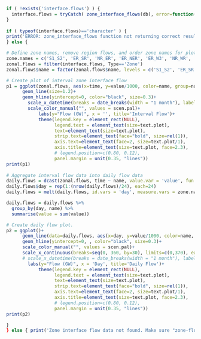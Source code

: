 
```r

if ( !exists('interface.flows') ) {
  interface.flows = tryCatch( zone_interface_flows(db), error=function(cond) {return('ERROR: zone_interface_flows query not returning correct results.')})
}
  
if ( typeof(interface.flows)=='character' ) { 
print('ERROR: zone_interface_flows function not returning correct results.')
} else {

# Define zone names, remove region flows, and order zone names for plotting.
zone.names = c('S1_S2', 'ER_SR', 'NR_ER', 'ER_NER', 'ER_W3', 'NR_WR', 'WR_SR') 
zonal.flows = filter(interface.flows, Type=='Zone') 
zonal.flows$name = factor(zonal.flows$name, levels = c('S1_S2', 'ER_SR', 'NR_ER', 'ER_NER', 'ER_W3', 'NR_WR', 'WR_SR')) 

# Create plot of interval zone interface flow
p1 = ggplot(zonal.flows, aes(x=time, y=value/1000, color=name, group=name))+
      geom_line(size=1.2)+
      geom_hline(yintercept=0, color="black", size=0.3)+
        scale_x_datetime(breaks = date_breaks(width = "1 month"), labels = date_format("%b"), expand = c(0, 0))+
        scale_color_manual("", values = scen.pal)+
            labs(y="Flow (GW)", x = '', title='Interval Flow')+
            theme(legend.key = element_rect(NULL),
                  legend.text = element_text(size=text.plot),
                  text=element_text(size=text.plot),
                  strip.text=element_text(face="bold", size=rel(1)),
                  axis.text=element_text(face=2, size=text.plot/1),
                  axis.title=element_text(size=text.plot, face=2.3),
                  # legend.position=c(0.80, 0.12),
                  panel.margin = unit(0.35, "lines"))
print(p1)
 
# Aggregate interval flow data into daily flow data
daily.flows = dcast(zonal.flows, time ~ name, value.var = 'value', fun.aggregate=mean)
daily.flows$day = rep(1:(nrow(daily.flows)/24), each=24)
daily.flows = melt(daily.flows, id.vars = 'day', measure.vars = zone.names, variable.name = 'name')

daily.flows = daily.flows %>%
  group_by(day, name) %>%
  summarise(value = sum(value))

# Create daily flow plot.
p2 = ggplot()+
      geom_line(data=daily.flows, aes(x=day, y=value/1000, color=name, group=name), size=1.2)+
      geom_hline(yintercept=0, , color="black", size=0.3)+
      scale_color_manual("", values = scen.pal)+
      scale_x_continuous(breaks=seq(0, 360, by=30), limits=c(0,370), expand=c(0,0))+
      # scale_x_datetime(breaks = date_breaks(width = "1 month"), labels = date_format("%b %d\n%I %p"), expand = c(0, 0))+
        labs(y="Flow (GW)", x = 'Day', title='Daily Flow')+
            theme(legend.key = element_rect(NULL),
                  legend.text = element_text(size=text.plot),
                  text=element_text(size=text.plot),
                  strip.text=element_text(face="bold", size=rel(1)),
                  axis.text=element_text(face=2, size=text.plot/1),
                  axis.title=element_text(size=text.plot, face=2.3),
                  # legend.position=c(0.80, 0.12),
                  panel.margin = unit(0.35, "lines"))
print(p2)

}
} else { print('Zone interface flow data not found. Make sure "zone-flow-table" chunk is running.')  }
```
